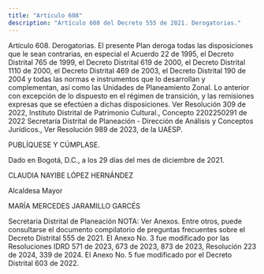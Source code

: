 ```yaml
---
title: "Artículo 608"
description: "Artículo 608 del Decreto 555 de 2021. Derogatorias."
---
```


Artículo 608. Derogatorias. El presente Plan deroga todas las disposiciones que le sean contrarias, en especial el Acuerdo 22 de 1995, el Decreto Distrital 765 de 1999, el Decreto Distrital 619 de 2000, el Decreto Distrital 1110 de 2000, el Decreto Distrital 469 de 2003, el Decreto Distrital 190 de 2004 y todas las normas e instrumentos que lo desarrollan y complementan, así como las Unidades de Planeamiento Zonal. Lo anterior con excepción de lo dispuesto en el régimen de transición, y las remisiones expresas que se efectúen a dichas disposiciones. 
Ver Resolución 309 de 2022, Instituto Distrital de Patrimonio Cultural., Concepto 2202250291 de 2022 Secretaría Distrital de Planeación - Dirección de Análisis y Conceptos Jurídicos., Ver Resolución 989 de 2023, de la UAESP.
 
PUBLÍQUESE Y CÚMPLASE.
 
Dado en Bogotá, D.C., a los 29 días del mes de diciembre de 2021.
 
CLAUDIA NAYIBE LÓPEZ HERNÁNDEZ
 
Alcaldesa Mayor
 
MARÍA MERCEDES JARAMILLO GARCÉS
 
Secretaria Distrital de Planeación
NOTA: Ver Anexos. Entre otros, puede consultarse el documento compilatorio de preguntas frecuentes sobre el Decreto Distrital 555 de 2021.
El Anexo No. 3 fue modificado por las Resoluciones IDRD 571 de 2023, 673 de 2023, 873 de 2023, Resolución 223 de 2024, 339 de 2024.
El Anexo No. 5 fue modificado por el Decreto Distrital 603 de 2022.